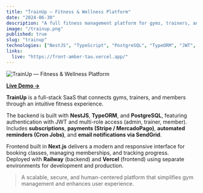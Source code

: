 ```yaml
---
title: "TrainUp – Fitness & Wellness Platform"
date: "2024-06-30"
description: "A full fitness management platform for gyms, trainers, and members — built with NestJS, PostgreSQL, and React."
image: "/trainup.png"
published: true
slug: "trainup"
technologies: ["NestJS", "TypeScript", "PostgreSQL", "TypeORM", "JWT", "Stripe", "SendGrid", "Cron Jobs", "React", "Next.js"]
links:
  live: "https://front-amber-tau.vercel.app/"
---
```


![TrainUp — Fitness & Wellness Platform](/trainup.png)

[**Live Demo →**](https://front-amber-tau.vercel.app/)

**TrainUp** is a full-stack SaaS that connects gyms, trainers, and members through an intuitive fitness experience.

The backend is built with **NestJS**, **TypeORM**, and **PostgreSQL**, featuring authentication with JWT and multi-role access (admin, trainer, member).  
Includes **subscriptions**, **payments (Stripe / MercadoPago)**, **automated reminders (Cron Jobs)**, and **email notifications via SendGrid**.

Frontend built in **Next.js** delivers a modern and responsive interface for booking classes, managing memberships, and tracking progress.  
Deployed with **Railway** (backend) and **Vercel** (frontend) using separate environments for development and production.

> A scalable, secure, and human-centered platform that simplifies gym management and enhances user experience.
